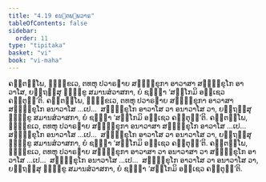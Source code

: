 ```yaml
---
title: "4.19 ຄນ຺ຕພ຺ພວາຣ"
tableOfContents: false
sidebar:
  order: 11
type: "tipitaka"
basket: "vi"
book: "vi-maha"
---
```



<DynamicBreadcrumb />

<Division number="232" book="vi-maha">

<Paragraph number="1067" book="vi-maha">
ຄນ຺ຕພ຺ໂພ, ຠິກ຺ຂເວ, ຕທຫຸ ປວາຣຓາຍ ສຠິກ຺ຂຸກາ ອາວາສາ ສຠິກ຺ຂຸໂກ ອາວາໂສ, ຍຕ຺ຖສ຺ສຸ ຠິກ຺ຂູ ສມານສໍວາສກາ, ຍໍ ຊຎ຺ຎາ ‘ສກ຺ໂກມິ ອຊ຺ເຊວ ຄນ຺ຕຸນ຺’ຕິ. ຄນ຺ຕພ຺ໂພ, ຠິກ຺ຂເວ, ຕທຫຸ ປວາຣຓາຍ ສຠິກ຺ຂຸກາ ອາວາສາ ສຠິກ຺ຂຸໂກ ອນາວາໂສ …ເປ…  ສຠິກ຺ຂຸໂກ ອາວາໂສ ວາ ອນາວາໂສ ວາ, ຍຕ຺ຖສ຺ສຸ ຠິກ຺ຂູ ສມານສໍວາສກາ, ຍໍ ຊຎ຺ຎາ ‘ສກ຺ໂກມິ ອຊ຺ເຊວ ຄນ຺ຕຸນ຺’ຕິ.
</Paragraph>

<Paragraph number="1068" book="vi-maha">
ຄນ຺ຕພ຺ໂພ, ຠິກ຺ຂເວ, ຕທຫຸ ປວາຣຓາຍ ສຠິກ຺ຂຸກາ ອນາວາສາ ສຠິກ຺ຂຸໂກ ອາວາໂສ …ເປ…  ສຠິກ຺ຂຸໂກ ອນາວາໂສ …ເປ…  ສຠິກ຺ຂຸໂກ ອາວາໂສ ວາ ອນາວາໂສ ວາ, ຍຕ຺ຖສ຺ສຸ ຠິກ຺ຂູ ສມານສໍວາສກາ, ຍໍ ຊຎ຺ຎາ ‘ສກ຺ໂກມິ ອຊ຺ເຊວ ຄນ຺ຕຸນ຺’ຕິ.
</Paragraph>

<Paragraph number="1069" book="vi-maha">
ຄນ຺ຕພ຺ໂພ, ຠິກ຺ຂເວ, ຕທຫຸ ປວາຣຓາຍ ສຠິກ຺ຂຸກາ ອາວາສາ ວາ ອນາວາສາ ວາ ສຠິກ຺ຂຸໂກ ອາວາໂສ …ເປ…  ສຠິກ຺ຂຸໂກ ອນາວາໂສ …ເປ…  ສຠິກ຺ຂຸໂກ ອາວາໂສ ວາ ອນາວາໂສ ວາ, ຍຕ຺ຖສ຺ສຸ ຠິກ຺ຂູ ສມານສໍວາສກາ, ຍໍ ຊຎ຺ຎາ ‘ສກ຺ໂກມິ ອຊ຺ເຊວ ຄນ຺ຕຸນ຺’ຕິ.
</Paragraph>
</Division>